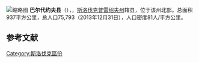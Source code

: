 [[File:Okres_bardejov.png|缩略图]]
'''巴尔代约夫县'''（{{lang-sk|Bardejov}}），，[[斯洛伐克|斯洛伐克]][[普雷绍夫州|普雷绍夫州]]辖县，位于该州北部。总面积937平方公里，总人口75,793（2013年12月31日），人口密度81人/平方公里。

==参考文献==
{{reflist}}

[[Category:斯洛伐克區份|Category:斯洛伐克區份]]